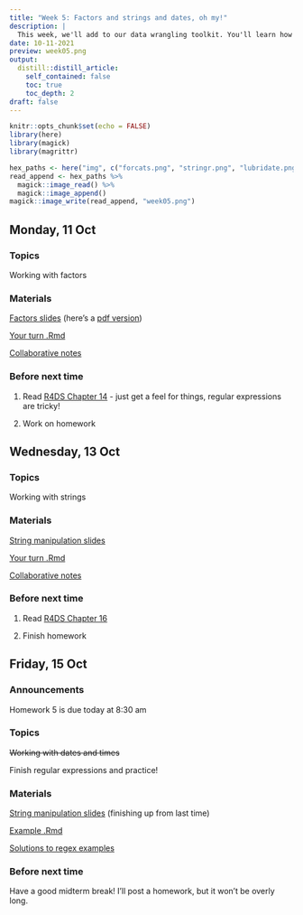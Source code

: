 ```yaml
---
title: "Week 5: Factors and strings and dates, oh my!"
description: |
  This week, we'll add to our data wrangling toolkit. You'll learn how to efficiently work with and manipulate factors, character strings, and date/times.
date: 10-11-2021
preview: week05.png
output:
  distill::distill_article:
    self_contained: false
    toc: true
    toc_depth: 2
draft: false
---
```



```r
knitr::opts_chunk$set(echo = FALSE)
library(here)
library(magick)
library(magrittr)
```

```r
hex_paths <- here("img", c("forcats.png", "stringr.png", "lubridate.png"))
read_append <- hex_paths %>%
  magick::image_read() %>%
  magick::image_append()
magick::image_write(read_append, "week05.png")
```

## Monday, 11 Oct

### Topics

Working with factors

### Materials

[Factors slides](https://stat220-fa21.github.io/class_materials/slides/12-factors-forcats.html) (here's a [pdf version](https://stat220-fa21.github.io/class_materials/slides/12-factors-forcats.pdf))

[Your turn .Rmd](https://stat220-fa21.github.io/class_materials/activities/12-factors.Rmd)

[Collaborative notes](https://docs.google.com/document/d/1q_75EnPmONzfp4OeY0hZLqLhEVB7obqkjVrjo0_5ng4/edit?usp=sharing)

### Before next time

1. Read [R4DS Chapter 14](https://r4ds.had.co.nz/strings.html) - just get a feel for things, regular expressions are tricky!

1. Work on homework


## Wednesday, 13 Oct

### Topics

Working with strings


### Materials

[String manipulation slides](https://stat220-fa21.github.io/class_materials/slides/13-strings.pdf)

[Your turn .Rmd](https://stat220-fa21.github.io/class_materials/activities/13-strings.Rmd)

[Collaborative notes](https://docs.google.com/document/d/16iuq4ZMSfGKo9AOC0nrTWr7QzHM-gL2S3u4NRnMMTkg/edit?usp=sharing)

### Before next time

1. Read [R4DS Chapter 16](https://r4ds.had.co.nz/dates-and-times.html#dates-and-times)

1. Finish homework


## Friday, 15 Oct

### Announcements

Homework 5 is due today at 8:30 am

### Topics

~~Working with dates and times~~

Finish regular expressions and practice!

### Materials

[String manipulation slides](https://stat220-fa21.github.io/class_materials/slides/13-strings.pdf) (finishing up from last time)

[Example .Rmd](https://stat220-fa21.github.io/class_materials/activities/14-regex-examples.Rmd)

[Solutions to regex examples](https://stat220-fa21.github.io/class_materials/activities/14-regex-examples-soln.pdf)

### Before next time

Have a good midterm break! I'll post a homework, but it won't be overly long.